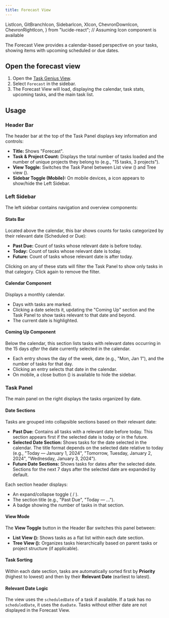 ```yaml
---
title: Forecast View
---
```


  ListIcon,
  GitBranchIcon,
  SidebarIcon,
  XIcon,
  ChevronDownIcon,
  ChevronRightIcon,
} from "lucide-react"; // Assuming Icon component is available

The Forecast View provides a calendar-based perspective on your tasks, showing items with upcoming scheduled or due dates.

<VersionCallout version="7.0.0" />

## Open the forecast view

1.  Open the [Task Genius View](/docs/task-view/index).
2.  Select `Forecast` in the sidebar.
3.  The Forecast View will load, displaying the calendar, task stats, upcoming tasks, and the main task list.

## Usage

### Header Bar

The header bar at the top of the Task Panel displays key information and controls:

- **Title:** Shows "Forecast".
- **Task & Project Count:** Displays the total number of tasks loaded and the number of unique projects they belong to (e.g., "15 tasks, 3 projects").
- **View Toggle:** Switches the Task Panel between List view (<ListIcon className="inline-block w-5 h-5" />) and Tree view (<GitBranchIcon className="inline-block w-5 h-5" />).
- **Sidebar Toggle (Mobile):** On mobile devices, a <SidebarIcon className="inline-block w-5 h-5" /> icon appears to show/hide the Left Sidebar.

### Left Sidebar

The left sidebar contains navigation and overview components:

#### Stats Bar

Located above the calendar, this bar shows counts for tasks categorized by their relevant date (Scheduled or Due):

- **Past Due:** Count of tasks whose relevant date is before today.
- **Today:** Count of tasks whose relevant date is today.
- **Future:** Count of tasks whose relevant date is after today.

Clicking on any of these stats will filter the Task Panel to show only tasks in that category. Click again to remove the filter.

#### Calendar Component

Displays a monthly calendar.

- Days with tasks are marked.
- Clicking a date selects it, updating the "Coming Up" section and the Task Panel to show tasks relevant to that date and beyond.
- The current date is highlighted.

#### Coming Up Component

Below the calendar, this section lists tasks with relevant dates occurring in the 15 days _after_ the date currently selected in the calendar.

- Each entry shows the day of the week, date (e.g., "Mon, Jan 1"), and the number of tasks for that day.
- Clicking an entry selects that date in the calendar.
- On mobile, a close button (<XIcon className="inline-block w-5 h-5" />) is available to hide the sidebar.

### Task Panel

The main panel on the right displays the tasks organized by date.

#### Date Sections

Tasks are grouped into collapsible sections based on their relevant date:

- **Past Due:** Contains all tasks with a relevant date before today. This section appears first if the selected date is today or in the future.
- **Selected Date Section:** Shows tasks for the date selected in the calendar. The title format depends on the selected date relative to today (e.g., "Today — January 1, 2024", "Tomorrow, Tuesday, January 2, 2024", "Wednesday, January 3, 2024").
- **Future Date Sections:** Shows tasks for dates after the selected date. Sections for the next 7 days after the selected date are expanded by default.

Each section header displays:

- An expand/collapse toggle (<ChevronDownIcon className="inline-block w-5 h-5" /> / <ChevronRightIcon className="inline-block w-5 h-5" />).
- The section title (e.g., "Past Due", "Today — ...").
- A badge showing the number of tasks in that section.

#### View Mode

The **View Toggle** button in the Header Bar switches this panel between:

- **List View (<ListIcon className="inline-block w-5 h-5" />):** Shows tasks as a flat list within each date section.
- **Tree View (<GitBranchIcon className="inline-block w-5 h-5" />):** Organizes tasks hierarchically based on parent tasks or project structure (if applicable).

#### Task Sorting

Within each date section, tasks are automatically sorted first by **Priority** (highest to lowest) and then by their **Relevant Date** (earliest to latest).

#### Relevant Date Logic

The view uses the `scheduledDate` of a task if available. If a task has no `scheduledDate`, it uses the `dueDate`. Tasks without either date are not displayed in the Forecast View.
